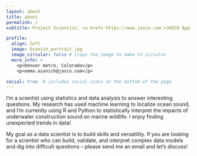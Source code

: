 ```yaml
---
layout: about
title: about
permalink: /
subtitle: Project Scientist, <a href='https://www.jasco.com'>JASCO Applied Sciences, Inc.</a>

profile:
  align: left
  image: Ozanich_portrait.jpg
  image_circular: false # crops the image to make it circular
  more_info: >
    <p>Denver metro, Colorado</p>
    <p>emma.ozanich@jasco.com</p>

social: true  # includes social icons at the bottom of the page
---
```


I'm a scientist using statistics and data analysis to answer interesting questions. 
My research has used machine learning to localize ocean sound, and I'm currently using R and Python to statistically interpret the impacts of underwater construction sound on marine wildlife.
I enjoy finding unexpected trends in data!

My goal as a data scientist is to build skills and versatility.
If you are looking for a scientist who can build, validate, and interpret complex data models and dig into difficult questions -- please send me an email and let's discuss!
